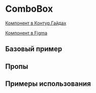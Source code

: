 
<Meta of={ComboBoxStories} />

# ComboBox

[Компонент в Контур.Гайдах](https://guides.kontur.ru/components/input-fields/combobox/)

[Компонент в Figma](https://www.figma.com/file/87ScqxPzJpF9DcVBNYWOjM/%E2%9A%A1-Kontur-UI-Modern-Layout?node-id=203%3A1602)

<Description />

## Базовый пример

<Primary />

## Пропы

<Controls />

## Примеры использования

<Stories />
